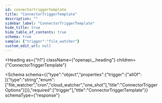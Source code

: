 ```yaml
---
id: connectortriggertemplate
title: "ConnectorTriggerTemplate"
description: ""
sidebar_label: "ConnectorTriggerTemplate"
hide_title: true
hide_table_of_contents: true
schema: true
sample: {"trigger":"file_watcher"}
custom_edit_url: null
---
```



<Heading
  as={"h1"}
  className={"openapi__heading"}
  children={"ConnectorTriggerTemplate"}
>
</Heading>





<Schema
  schema={{"type":"object","properties":{"trigger":{"allOf":[{"type":"string","enum":["file_watcher","cron","cloud_watcher","one_shot"],"title":"ConnectorTriggerOptions"}]}},"required":["trigger"],"title":"ConnectorTriggerTemplate"}}
  schemaType={"response"}
>
  
</Schema>
            